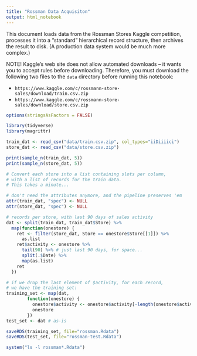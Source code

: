 ```yaml
---
title: "Rossman Data Acquisiton"
output: html_notebook
---
```


This document loads data from the Rossman Stores Kaggle competition,
processes it into a "standard" hierarchical record structure,
then archives the result to disk. (A production data system would
be much more complex.)

NOTE! Kaggle's web site does not allow automated downloads -- it
wants you to accept rules before downloading. Therefore, you must download
the following two files to the `data` directory before running
this notebook:

* `https://www.kaggle.com/c/rossmann-store-sales/download/train.csv.zip`
* `https://www.kaggle.com/c/rossmann-store-sales/download/store.csv.zip`

```r
options(stringsAsFactors = FALSE)

library(tidyverse)
library(magrittr)
```

```r
train_dat <- read_csv("data/train.csv.zip", col_types="iiDiiiici")
store_dat <- read_csv("data/store.csv.zip")

print(sample_n(train_dat, 5))
print(sample_n(store_dat, 5))
```

```r
# Convert each store into a list containing slots per column,
# with a list of records for the train data.
# This takes a minute...

# don't need the attributes anymore, and the pipeline preserves 'em
attr(train_dat, "spec") <- NULL
attr(store_dat, "spec") <- NULL

# records per store, with last 90 days of sales activity
dat <- split(train_dat, train_dat$Store) %>%
  map(function(onestore) {
    ret <- filter(store_dat, Store == onestore$Store[[1]]) %>%
      as.list
    ret$activity <- onestore %>%
      tail(90) %>% # just last 90 days, for space...
      split(.$Date) %>%
      map(as.list)
    ret
  })

# if we drop the last element of $activity, for each record,
# we have the training set:
training_set <- map(dat,
        function(onestore) {
          onestore$activity <- onestore$activity[-length(onestore$activity)]
          onestore
        })
test_set <- dat # as-is

```

```r
saveRDS(training_set, file="rossman.Rdata")
saveRDS(test_set, file="rossman-test.Rdata")

system("ls -l rossman*.Rdata")
```

